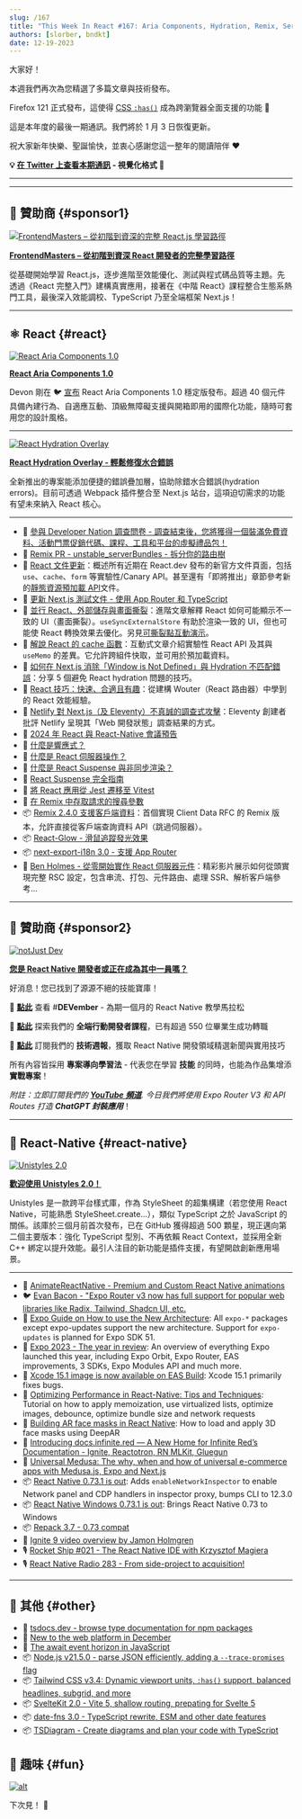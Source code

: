 ```yaml
---
slug: /167
title: "This Week In React #167: Aria Components, Hydration, Remix, Server Components, useSyncExternalStore, cache, perf, Glow, Unistyles, Expo, :has(), Tailwind, date-fns..."
authors: [slorber, bndkt]
date: 12-19-2023
---
```


大家好！

本週我們再次為您精選了多篇文章與技術發布。

Firefox 121 正式發布，這使得 [CSS `:has()`](https://twitter.com/stefanjudis/status/1737366970566053927) 成為跨瀏覽器全面支援的功能 🥲

這是本年度的最後一期通訊。我們將於 1 月 3 日恢復更新。

祝大家新年快樂、聖誕愉快，並衷心感謝您這一整年的閱讀陪伴 ❤️️

<!-- truncate -->

**💡 [在 Twitter 上查看本期通訊](https://slo.im/thread) - 視覺化格式 🎨**

---


<Support />

---

## 💸 贊助商 {#sponsor1}

[![FrontendMasters – 從初階到資深的完整 React.js 學習路徑](/emails/issues/158/frontendmasters.jpg)](https://frontendmasters.com/learn/react/?utm_source=newsletter&utm_medium=thisweekinreact&utm_campaign=reactpath)

**[FrontendMasters – 從初階到資深 React 開發者的完整學習路徑](https://frontendmasters.com/learn/react/?utm_source=newsletter&utm_medium=thisweekinreact&utm_campaign=reactpath)**

從基礎開始學習 React.js，逐步進階至效能優化、測試與程式碼品質等主題。先透過《React 完整入門》建構真實應用，接著在《中階 React》課程整合生態系熱門工具，最後深入效能調校、TypeScript 乃至全端框架 Next.js！

---

## ⚛️ React {#react}

[![**React Aria Components 1.0**](/emails/issues/167/reactaria.jpg)](https://react-spectrum.adobe.com/releases/2023-12-20.html)

[**React Aria Components 1.0**](https://react-spectrum.adobe.com/releases/2023-12-20.html)

Devon 剛在 🐦 [宣布](https://twitter.com/devongovett/status/1737516074663362843) React Aria Components 1.0 穩定版發布。超過 40 個元件具備內建行為、自適應互動、頂級無障礙支援與開箱即用的國際化功能，隨時可套用您的設計風格。

---

[![**React Hydration Overlay**](/emails/issues/167/hydration.jpg)](https://www.builder.io/blog/announcing-react-hydration-overlay)

[**React Hydration Overlay - 輕鬆修復水合錯誤**](https://www.builder.io/blog/announcing-react-hydration-overlay)

全新推出的專案能添加便捷的錯誤疊加層，協助除錯水合錯誤(hydration errors)。目前可透過 Webpack 插件整合至 Next.js 站台，這項迫切需求的功能有望未來納入 React 核心。

---

- 💸 [參與 Developer Nation 調查問卷 - 調查結束後，您將獲得一個裝滿免費資料、活動門票促銷代碼、課程、工具和平台的虛擬禮品包！](https://developereconomics.net/?member_id=thisweekinreact&utm_medium=nl_ad3)
- 👀 [Remix PR - unstable_serverBundles - 拆分你的路由樹](https://github.com/remix-run/remix/pull/8332)
- 📖 [React 文件更新](https://github.com/reactwg/server-components/discussions/7)：概述所有近期在 React.dev 發布的新官方文件頁面，包括 `use`、`cache`、`form` 等實驗性/Canary API。甚至還有「即將推出」章節參考新的[靜態資源預加載 API](https://github.com/reactjs/react.dev/pull/6459)文件。
- 📖 [更新 Next.js 測試文件 - 使用 App Router 和 TypeScript](https://nextjs.org/docs/app/building-your-application/testing)
- 📜 [並行 React、外部儲存與畫面撕裂](https://interbolt.org/blog/react-ui-tearing/)：進階文章解釋 React 如何可能顯示不一致的 UI（畫面撕裂）。`useSyncExternalStore` 有助於渲染一致的 UI，但也可能使 React 轉換效果去優化。另見[可撕裂點互動演示](https://tearabledots.com/)。
- 📜 [解說 React 的 cache 函數](https://unicorn-utterances.com/posts/explaining-reacts-cache-function)：互動式文章介紹實驗性 React API 及其與 `useMemo` 的差異。它允許跨組件快取，並可用於預加載資料。
- 📜 [如何在 Next.js 消除「Window is Not Defined」與 Hydration 不匹配錯誤](https://medium.com/@eric.burel/how-to-get-rid-of-window-is-not-defined-and-hydration-mismatch-errors-in-next-js-567cc51b4a17)：分享 5 個避免 React hydration 問題的技巧。
- 📜 [React 技巧：快速、合適且有趣](https://molefrog.com/notes/react-tricks)：從建構 Wouter（React 路由器）中學到的 React 效能經驗。
- 📜 [Netlify 對 Next.js（及 Eleventy）不真誠的調查式攻擊](https://www.zachleat.com/web/netlify-and-nextjs/)：Eleventy 創建者批評 Netlify 呈現其「Web 開發狀態」調查結果的方式。
- 📜 [2024 年 React 與 React-Native 會議預告](https://thoughtbot.com/blog/upcoming-react-and-react-native-conferences-for-2024)
- 📜 [什麼是響應式？](https://unicorn-utterances.com/posts/what-is-reactivity)
- 📜 [什麼是 React 伺服器操作？](https://unicorn-utterances.com/posts/what-are-react-server-actions)
- 📜 [什麼是 React Suspense 與非同步渲染？](https://unicorn-utterances.com/posts/what-is-react-suspense-and-async-rendering)
- 📜 [React Suspense 完全指南](https://www.debugbear.com/blog/guide-to-react-suspense)
- 📜 [將 React 應用從 Jest 遷移至 Vitest](https://dev.to/opensauced/migrating-from-jest-to-vitest-for-your-react-application-1b75)
- 📜 [在 Remix 中存取請求的搜尋參數](https://sergiodxa.com/tutorials/access-the-search-params-of-a-request-in-remix)
- 📦 [Remix 2.4.0 支援客戶端資料](https://github.com/remix-run/remix/blob/main/CHANGELOG.md#v240)：首個實現 Client Data RFC 的 Remix 版本，允許直接從客戶端查詢資料 API（跳過伺服器）。
- 📦 [React-Glow - 滑鼠追蹤發光效果](https://github.com/codaworks/react-glow)
- 📦 [next-export-i18n 3.0 - 支援 App Router](https://github.com/martinkr/next-export-i18n)
- 🎥 [Ben Holmes - 從零開始實作 React 伺服器元件](https://www.youtube.com/watch?v=MaebEqhZR84)：精彩影片展示如何從頭實現完整 RSC 設定，包含串流、打包、元件路由、處理 SSR、解析客戶端參考...

<SubscribeFormEmbed placement="middle" />

---

## 💸 贊助商 {#sponsor2}

[![notJust Dev](/emails/issues/167/notjustdev.jpg)](https://www.youtube.com/@notjustdev/live?sub_confirmation=1)

**[您是 React Native 開發者或正在成為其中一員嗎？](https://www.youtube.com/@notjustdev/live?sub_confirmation=1)**

好消息！您已找到了源源不絕的技能寶庫！

🎄 [**點此**](https://www.youtube.com/watch?v=bIQII7gTXDE&list=PLY3ncAV1dSVA9ltOEMgzT8ZTZiccpOUkX) 查看 #**DEVember** - 為期一個月的 React Native 教學馬拉松

🚀 [**點此**](https://academy.notjust.dev/?utm_source=newsletter&utm_medium=Course&utm_campaign=thisweekinreact#section-1687709246499) 探索我們的 **全端行動開發者課程**，已有超過 550 位畢業生成功轉職

💌 [**點此**](https://assets.notjust.dev/profile?utm_source=newsletter&utm_medium=OurNewsletter&utm_campaign=thisweekinreact) 訂閱我們的 **技術週報**，獲取 React Native 開發領域精選新聞與實用技巧

所有內容皆採用 **專案導向學習法** - 代表您在學習 **技能** 的同時，也能為作品集增添 **實戰專案**！

_附註：立即訂閱我們的_ [**_YouTube 頻道_**](https://www.youtube.com/@notjustdev/live?sub_confirmation=1)_. 今日我們將使用 Expo Router V3 和 API Routes 打造_ **_ChatGPT 封裝應用_**！

---

## 📱 React-Native {#react-native}

[![Unistyles 2.0](/emails/issues/167/unistyles20.jpg)](https://www.youtube.com/@notjustdev/live?sub_confirmation=1)

[**歡迎使用 Unistyles 2.0！**](https://www.reactnativecrossroads.com/posts/unistyles-2-preview)

Unistyles 是一款跨平台樣式庫，作為 StyleSheet 的超集構建（若您使用 React Native，可能熟悉 StyleSheet.create...），類似 TypeScript 之於 JavaScript 的關係。該庫於三個月前首次發布，已在 GitHub 獲得超過 500 顆星，現正邁向第二個主要版本：強化 TypeScript 型別、不再依賴 React Context，並採用全新 C++ 綁定以提升效能。最引人注目的新功能是插件支援，有望開啟創新應用場景。

---

- 💸 [AnimateReactNative - Premium and Custom React Native animations](https://www.animatereactnative.com/?utm_source=thisweekinreact.com)
- 🐦 [Evan Bacon - "Expo Router v3 now has full support for popular web libraries like Radix, Tailwind, Shadcn UI, etc.](https://twitter.com/Baconbrix/status/1735011941431595149)
- 📖 [Expo Guide on How to use the New Architecture](https://docs.expo.dev/guides/new-architecture/): All `expo-*` packages except expo-updates support the new architecture. Support for `expo-updates` is planned for Expo SDK 51.
- 📜 [Expo 2023 - The year in review](https://expo.dev/changelog/2023/12-20-2023-year-in-review): An overview of everything Expo launched this year, including Expo Orbit, Expo Router, EAS improvements, 3 SDKs, Expo Modules API and much more.
- 📜 [Xcode 15.1 image is now available on EAS Build](https://expo.dev/changelog/2023/12-19-eas-build-xcode-15.1-image): Xcode 15.1 primarily fixes bugs.
- 📜 [Optimizing Performance in React-Native: Tips and Techniques](https://thoughtbot.com/blog/optimizing-performance-in-react-native-tips-and-techniques): Tutorial on how to apply memoization, use virtualized lists, optimize images, debounce, optimize bundle size and network requests
- 📜 [Building AR face masks in React Native](https://blog.logrocket.com/building-ar-face-masks-react-native/): How to load and apply 3D face masks using DeepAR
- 📜 [Introducing docs.infinite.red — A New Home for Infinite Red’s Documentation - Ignite, Reactotron, RN MLKit, Gluegun](https://shift.infinite.red/introducing-docs-infinite-red-a-new-home-for-infinite-reds-documentation-6f4b25f7a1a4)
- 📜 [Universal Medusa: The why, when and how of universal e-commerce apps with Medusa.js, Expo and Next.js](https://bidah.hashnode.dev/universal-medusa-the-why-when-and-how-of-universal-e-commerce-apps-with-medusajs-expo-and-nextjs)
- 📦 [React Native 0.73.1 is out](https://github.com/facebook/react-native/releases/tag/v0.73.1): Adds `enableNetworkInspector` to enable Network panel and CDP handlers in inspector proxy, bumps CLI to 12.3.0
- 📦 [React Native Windows 0.73.1 is out](https://github.com/microsoft/react-native-windows/releases/tag/react-native-windows_v0.73.1): Brings React Native 0.73 to Windows
- 📦 [Repack 3.7 - 0.73 compat](https://github.com/callstack/repack/releases/tag/%40callstack%2Frepack%403.7.0)
- 🎥 [Ignite 9 video overview by Jamon Holmgren](https://youtu.be/QmkMsUYrTlk?si=p9rvLM-EMggZNcft)
- 🎙️ [Rocket Ship #021 - The React Native IDE with Krzysztof Magiera](https://podcast.galaxies.dev/episodes/021-the-react-native-ide-with-krzysztof-magiera)
- 🎙️ [React Native Radio 283 - From side-project to acquisition!](https://reactnativeradio.com/episodes/rnr-283-from-side-hustle-to-top-charts-with-simon-reggiani)

---

## 🔀 其他 {#other}

- 📖 [tsdocs.dev - browse type documentation for npm packages](https://tsdocs.dev/)
- 📜 [New to the web platform in December](https://web.dev/blog/web-platform-12-2023)
- 📜 [The await event horizon in JavaScript](https://frontside.com/blog/2023-12-11-await-event-horizon/)
- 📦 [Node.js v21.5.0 - parse JSON efficiently, adding a `--trace-promises` flag](https://nodejs.org/en/blog/release/v21.5.0)
- 📦 [Tailwind CSS v3.4: Dynamic viewport units, `:has()` support, balanced headlines, subgrid, and more](https://tailwindcss.com/blog/tailwindcss-v3-4)
- 📦 [SvelteKit 2.0 - Vite 5, shallow routing, prepating for Svelte 5](https://svelte.dev/blog/sveltekit-2)
- 📦 [date-fns 3.0 - TypeScript rewrite, ESM and other date features](https://blog.date-fns.org/v3-is-out/)
- 📦 [TSDiagram - Create diagrams and plan your code with TypeScript](https://github.com/3rd/tsdiagram)

## 🤭 趣味 {#fun}

[![alt](/emails/issues/167/meme.jpg)](https://twitter.com/sebastienlorber/status/1737380479383277636)

下次見！ 👋